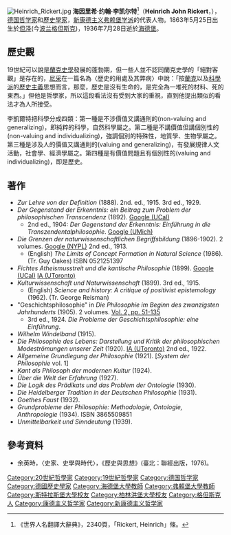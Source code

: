 [[File:Heinrich_Rickert.jpg|thumb]]
'''海因里希·约翰·李凯尔特'''<ref name=ji>《世界人名翻譯大辭典》，2340頁，「Rickert, Heinrich」條。</ref>（'''Heinrich John Rickert'''，{{bd|1863年|5月25日|1936年|7月28日|catIdx=Rickert, Heinrich}}），[[德国|德国]][[哲学家|哲学家]]和[[歷史學家|歷史學家]]，[[新康德主义|新康德主义]][[弗赖堡学派|弗赖堡学派]]的代表人物。1863年5月25日出生於[[但泽|但泽]](今[[波兰|波兰]][[格但斯克|格但斯克]])，1936年7月28日逝於[[海德堡|海德堡]]。

==歷史觀==
19世紀可以說是[[蘭克史學|蘭克史學]]發展的蓬勃期，但一些人並不認同蘭克史學的「絕對客觀」是存在的，[[尼采|尼采]]在一篇名為〈歷史的用處及其弊病〉中說：「按[[蘭克|蘭克]]以及[[科學派|科學派]]的[[歷史主義|歷史主義]]思想而言，那麼，歷史是沒有生命的，是完全為一堆死的材料、死的東西。」但他是哲學家，所以這段看法沒有受到大家的重視，直到他提出類似的看法才為人所接受。

李凱爾特把科學分成四類：第一種是不涉價值又講通則的(non-valuing and generalizing)，即純粹的科學，自然科學屬之。第二種是不講價值但講個別性的(non-valuing and individualizing)，強調個別的特殊性，地質學、生物學屬之。第三種是涉及人的價值又講通則的(valuing and generalizing)，有發展規律人文活動，社會學、經濟學屬之。第四種是有價值問題且有個別性的(valuing and individualizing)，即是歷史。

==著作==
* ''Zur Lehre von der Definition'' (1888). 2nd. ed., 1915. 3rd ed., 1929.
* ''Der Gegenstand der Erkenntnis: ein Beitrag zum Problem der philosophischen Transcendenz'' (1892). [http://books.google.com/books?id=scZCAAAAIAAJ Google (UCal)] {{Wayback|url=http://books.google.com/books?id=scZCAAAAIAAJ |date=20140630123638 }}
** 2nd ed., 1904: ''Der Gegenstand der Erkenntnis: Einführung in die Transzendentalphilosophie''. [http://books.google.com/books?id=NeQZAAAAMAAJ Google (UMich)] {{Wayback|url=http://books.google.com/books?id=NeQZAAAAMAAJ |date=20140630123849 }}
* ''Die Grenzen der naturwissenschaftlichen Begriffsbildung'' (1896-1902). 2 volumes. [http://books.google.com/books?id=YksIAAAAIAAJ Google (NYPL)] {{Wayback|url=http://books.google.com/books?id=YksIAAAAIAAJ |date=20140630124222 }} 2nd ed., 1913.
** (English) ''The Limits of Concept Formation in Natural Science'' (1986). (Tr. Guy Oakes) ISBN 0521251397
* ''Fichtes Atheismusstreit und die kantische Philosophie'' (1899). [http://books.google.com/books?id=39FCAAAAIAAJ Google (UCal)] {{Wayback|url=http://books.google.com/books?id=39FCAAAAIAAJ |date=20140630123908 }} [http://www.archive.org/details/fichtesatheismus00rickuoft IA (UToronto)]
* ''Kulturwissenschaft und Naturwissenschaft'' (1899). 3rd ed., 1915.
** (English) ''Science and history: A critique of positivist epistemology'' (1962). (Tr. George Reisman)
* "Geschichtsphilosophie" in ''Die Philosophie im Beginn des zwanzigsten Jahrhunderts'' (1905). 2 volumes. [http://books.google.com/books?id=meEYAAAAIAAJ&printsec=titlepage&source=gbs_summary_r&cad=0#PPA51,M1 Vol. 2, pp. 51-135] {{Wayback|url=http://books.google.com/books?id=meEYAAAAIAAJ&printsec=titlepage&source=gbs_summary_r&cad=0#PPA51,M1 |date=20140630123910 }}
** 3rd ed., 1924. ''Die Probleme der Geschichtsphilosophie: eine Einführung''.
* ''Wilhelm Windelband'' (1915).
* ''Die Philosophie des Lebens: Darstellung und Kritik der philosophischen Modeströmungen unserer Zeit'' (1920). [http://www.archive.org/details/diephilosophiede00rickuoft IA (UToronto)] 2nd ed., 1922.
* ''Allgemeine Grundlegung der Philosophie'' (1921). [''System der Philosophie'' vol. 1]
* ''Kant als Philosoph der modernen Kultur'' (1924).
* ''Über die Welt der Erfahrung'' (1927).
* ''Die Logik des Prädikats und das Problem der Ontologie'' (1930).
* ''Die Heidelberger Tradition in der Deutschen Philosophie'' (1931).
* ''Goethes Faust'' (1932).
* ''Grundprobleme der Philosophie: Methodologie, Ontologie, Anthropologie'' (1934). ISBN 3865509851
* ''Unmittelbarkeit und Sinndeutung'' (1939).

==參考資料==
{{reflist}}
*余英時，〈史家、史學與時代〉，《歷史與思想》(臺北：聯經出版，1976)。

{{Authority control}}
{{DEFAULTSORT:Rickert, Heinrich John}}
[[Category:20世紀哲學家|Category:20世紀哲學家]]
[[Category:19世紀哲學家|Category:19世紀哲學家]]
[[Category:德国哲学家|Category:德国哲学家]]
[[Category:德國歷史學家|Category:德國歷史學家]]
[[Category:海德堡大學教師|Category:海德堡大學教師]]
[[Category:弗賴堡大學教師|Category:弗賴堡大學教師]]
[[Category:斯特拉斯堡大學校友|Category:斯特拉斯堡大學校友]]
[[Category:柏林洪堡大學校友|Category:柏林洪堡大學校友]]
[[Category:格但斯克人|Category:格但斯克人]]
[[Category:康德主义哲学家|Category:康德主义哲学家]]
[[Category:新康德主义哲学家|Category:新康德主义哲学家]]
